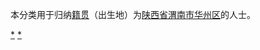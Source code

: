 {{Catnav|頁面分類|各種主題的頁面分類|依中国各省来作的分类|各地中国人|陕西人|渭南人}}
{{Catnav|頁面分類|人物|各國人物|中国人|各地中国人|陕西人|渭南人}}

本分类用于归纳[[籍贯|籍贯]]（出生地）为[[陕西省|陕西省]][[渭南市|渭南市]][[华州区|华州区]]的人士。

[[Category:渭南人|*]]
[[Category:華州区|*]]
